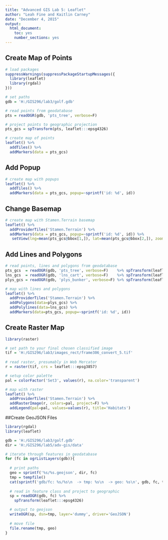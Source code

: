 ```yaml
---
title: "Advanced GIS Lab 5: Leaflet"
author: "Leah Fine and Kaitlin Carney"
date: "December 4, 2015"
output:
  html_document:
    toc: yes
    number_sections: yes
---
```


## Create Map of Points
```r
# load packages
suppressWarnings(suppressPackageStartupMessages({
  library(leaflet)
  library(rgdal)
}))

# set paths
gdb = 'H:/GIS296/lab3/golf.gdb'

# read points from geodatabase
pts = readOGR(gdb, 'pts_tree', verbose=F)

# project points to geographic projection
pts_gcs = spTransform(pts, leaflet:::epsg4326)

# create map of points
leaflet() %>%
  addTiles() %>%
  addMarkers(data = pts_gcs) 
```

## Add Popup

```r
# create map with popups
leaflet() %>%
  addTiles() %>%
  addMarkers(data = pts_gcs, popup=~sprintf('id: %d', id)) 
```

## Change Basemap
 
```r
# create map with Stamen.Terrain basemap
leaflet() %>%  
  addProviderTiles('Stamen.Terrain') %>%
  addMarkers(data = pts_gcs, popup=~sprintf('id: %d', id)) %>%
   setView(lng=mean(pts_gcs@bbox[1,]), lat=mean(pts_gcs@bbox[2,]), zoom=16)
```


## Add Lines and Polygons

```r
# read points, lines and polygons from geodatabase
pts_gcs  = readOGR(gdb, 'pts_tree', verbose=F)    %>% spTransform(leaflet:::epsg4326)
lns_gcs  = readOGR(gdb, 'lns_cart', verbose=F)    %>% spTransform(leaflet:::epsg4326)
plys_gcs = readOGR(gdb, 'plys_bunker', verbose=F) %>% spTransform(leaflet:::epsg4326)

# map with lines and polygons
leaflet() %>%  
  addProviderTiles('Stamen.Terrain') %>%
  addPolygons(data=plys_gcs) %>%  
  addPolylines(data=lns_gcs) %>%
  addMarkers(data=pts_gcs, popup=~sprintf('id: %d', id))
```

## Create Raster Map

```r
library(raster)

# set path to your final chosen classified image
tif = 'H:/GIS296/lab3/images_rect/frame306_convert_5.tif'
  
# read raster, presumably in Web Mercator
r = raster(tif, crs = leaflet:::epsg3857)

# setup color palette
pal = colorFactor('Set3', values(r), na.color='transparent')

# map with raster
leaflet() %>%  
  addProviderTiles('Stamen.Terrain') %>%
  addRasterImage(r, colors=pal, project=F) %>%
  addLegend(pal=pal, values=values(r), title='Habitats')
```

##Create GeoJSON Files

```r
library(rgdal)
library(leaflet)

gdb = 'H:/GIS296/lab3/golf.gdb'
dir = 'H:/GIS296/lab5/adv-gis/data'

# iterate through features in geodatabase
for (fc in ogrListLayers(gdb)){
  
  # print paths
  geo = sprintf('%s/%s.geojson', dir, fc)
  tmp = tempfile()
  cat(sprintf('gdb/fc: %s/%s\n  -> tmp: %s\n  -> geo: %s\n', gdb, fc, tmp, geo))
  
  # read in feature class and project to geographic
  sp = readOGR(gdb, fc) %>%
    spTransform(leaflet:::epsg4326)

  # output to geojson
  writeOGR(sp, dsn=tmp, layer='dummy', driver='GeoJSON')
  
  # move file
  file.rename(tmp, geo)
}
```

